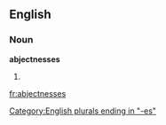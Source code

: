 ==English==

===Noun===
'''abjectnesses'''

# {{plural of|[[abjectness]]}}

[[Category:English plurals ending in "-es"]]

[[fr:abjectnesses]]